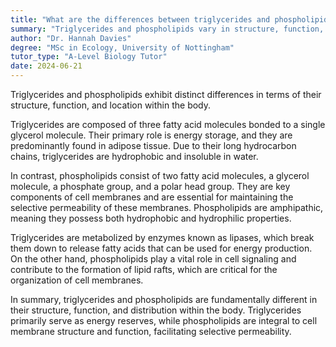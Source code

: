 ```yaml
---
title: "What are the differences between triglycerides and phospholipids?"
summary: "Triglycerides and phospholipids vary in structure, function, and bodily location, highlighting their distinct roles in energy storage and cell membrane composition, respectively."
author: "Dr. Hannah Davies"
degree: "MSc in Ecology, University of Nottingham"
tutor_type: "A-Level Biology Tutor"
date: 2024-06-21
---
```


Triglycerides and phospholipids exhibit distinct differences in terms of their structure, function, and location within the body.

Triglycerides are composed of three fatty acid molecules bonded to a single glycerol molecule. Their primary role is energy storage, and they are predominantly found in adipose tissue. Due to their long hydrocarbon chains, triglycerides are hydrophobic and insoluble in water.

In contrast, phospholipids consist of two fatty acid molecules, a glycerol molecule, a phosphate group, and a polar head group. They are key components of cell membranes and are essential for maintaining the selective permeability of these membranes. Phospholipids are amphipathic, meaning they possess both hydrophobic and hydrophilic properties.

Triglycerides are metabolized by enzymes known as lipases, which break them down to release fatty acids that can be used for energy production. On the other hand, phospholipids play a vital role in cell signaling and contribute to the formation of lipid rafts, which are critical for the organization of cell membranes.

In summary, triglycerides and phospholipids are fundamentally different in their structure, function, and distribution within the body. Triglycerides primarily serve as energy reserves, while phospholipids are integral to cell membrane structure and function, facilitating selective permeability.
    